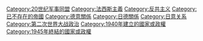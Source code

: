 {{DEFAULTSORT:Axis}}
[[Category:20世纪军事同盟|Category:20世纪军事同盟]]
[[Category:法西斯主義|Category:法西斯主義]]
[[Category:反共主义|Category:反共主义]]
[[Category:已不存在的帝國|Category:已不存在的帝國]]
[[Category:德意關係|Category:德意關係]]
[[Category:日德關係|Category:日德關係]]
[[Category:日意关系|Category:日意关系]]
[[Category:第二次世界大战政治|Category:第二次世界大战政治]]
[[Category:1940年建立的國家或政權|Category:1940年建立的國家或政權]]
[[Category:1945年終結的國家或政權|Category:1945年終結的國家或政權]]